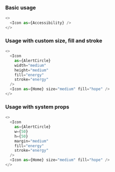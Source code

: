 ### Basic usage

```javascript type=expo
<>
  <Icon as={Accessibility} />
</>
```

### Usage with custom size, fill and stroke

```javascript type=expo
<>
  <Icon
    as={AlertCircle}
    width="medium"
    height="medium"
    fill="energy"
    stroke="energy"
  />
  <Icon as={Home} size="medium" fill="hope" />
</>
```

### Usage with system props

```javascript type=expo
<>
  <Icon
    as={AlertCircle}
    w={50}
    h={50}
    margin="medium"
    fill="energy"
    stroke="energy"
  />
  <Icon as={Home} size="medium" fill="hope" />
</>
```